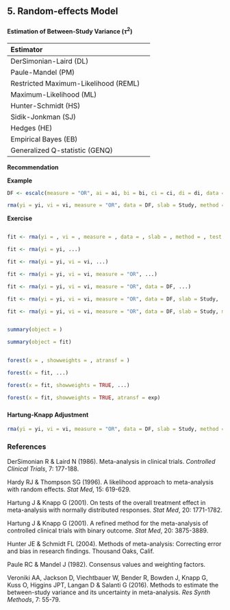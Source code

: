## **5. Random-effects Model**
###
#### **Estimation of Between-Study Variance ($\tau^2$)**
|Estimator||
|:--|:--|
|DerSimonian-Laird (DL)|
|Paule-Mandel (PM)|
|Restricted Maximum-Likelihood (REML)|
|Maximum-Likelihood (ML)|
|Hunter-Schmidt (HS)|
|Sidik-Jonkman (SJ)|
|Hedges (HE)|
|Empirical Bayes (EB)|
|Generalized Q-statistic (GENQ)|

**Recommendation**  

**Example**
```r
DF <- escalc(measure = "OR", ai = ai, bi = bi, ci = ci, di = di, data = DF)
```
```r
rma(yi = yi, vi = vi, measure = "OR", data = DF, slab = Study, method = "REML")
```


**Exercise**
```r

```
```r
fit <- rma(yi = , vi = , measure = , data = , slab = , method = , test = )
```
```r
fit <- rma(yi = yi, ...)
```
```r
fit <- rma(yi = yi, vi = vi, ...)
```
```r
fit <- rma(yi = yi, vi = vi, measure = "OR", ...)
```
```r
fit <- rma(yi = yi, vi = vi, measure = "OR", data = DF, ...)
```
```r
fit <- rma(yi = yi, vi = vi, measure = "OR", data = DF, slab = Study, ...)
```
```r
fit <- rma(yi = yi, vi = vi, measure = "OR", data = DF, slab = Study, method = "REML")
```

```r

```
```r
summary(object = )
```
```r
summary(object = fit)
```

```r

```
```r
forest(x = , showweights = , atransf = )
```
```r
forest(x = fit, ...)
```
```r
forest(x = fit, showweights = TRUE, ...)
```
```r
forest(x = fit, showweights = TRUE, atransf = exp)
```

###
#### **Hartung-Knapp Adjustment**
```r
rma(yi = yi, vi = vi, measure = "OR", data = DF, slab = Study, method = "REML", test = "knha")
```


### **References**  
DerSimonian R & Laird N (1986). Meta-analysis in clinical trials. *Controlled Clinical Trials*, 7: 177-188.  

Hardy RJ & Thompson SG (1996). A likelihood approach to meta-analysis with random effects. *Stat Med*, 15: 619-629.  

Hartung J & Knapp G (2001). On tests of the overall treatment effect in meta-analysis with normally distributed responses. *Stat Med*, 20: 1771-1782.  

Hartung J & Knapp G (2001). A refined method for the meta-analysis of controlled clinical trials with binary outcome. *Stat Med*, 20: 3875-3889.  

Hunter JE & Schmidt FL (2004). Methods of meta-analysis: Correcting error and bias in research findings. Thousand Oaks, Calif.  

Paule RC & Mandel J (1982). Consensus values and weighting factors.   

Veroniki AA, Jackson D, Viechtbauer W, Bender R, Bowden J, Knapp G, Kuss O, Higgins JPT, Langan D & Salanti G (2016). Methods to estimate the between-study variance and its uncertainty in meta-analysis. *Res Synth Methods*, 7: 55-79. 
